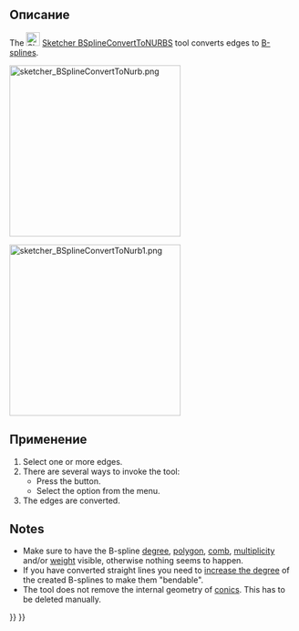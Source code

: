 <languages/>

<div class="mw-translate-fuzzy">
{{Docnav/ru
|[[Sketcher_BSplinePoleWeight/ru|Показать/скрыть контрольную точку веса B-сплайна]]
|[[Sketcher_BSplineIncreaseDegree/ru|Увеличить степень B-сплайна]]
|[[Sketcher_Workbench/ru|Верстак "Sketcher"]]
|IconL=Sketcher_BSplinePoleWeight.svg
|IconR=Sketcher_BSplineIncreaseDegree.svg
|IconC=Workbench_Sketcher.svg
}}
</div>

<div class="mw-translate-fuzzy">
{{GuiCommand/ru
|Name/ru=Преобразовать геометрию в B-Сплайн
|Name=Sketcher_BSplineApproximate
|MenuLocation=Sketch → Эскизирование B-spline tools → Преобразовать геометрию в B-Сплайн
|Workbenches=[[Sketcher_Workbench/ru|Sketcher]]
|Version=0.17
|SeeAlso=[[Sketcher_CompCreateBSpline/ru|Создать B-сплайн]]
}}
</div>

<span id="Description"></span>
==Описание==

The [[Image:Sketcher_BSplineConvertToNURBS.svg|24px]] [[Sketcher_BSplineConvertToNURBS|Sketcher BSplineConvertToNURBS]] tool converts edges to [[B-Splines|B-splines]].

[[File:sketcher_BSplineConvertToNurb.png|300px]]
{{Caption|Various objects before conversion.}}

[[File:sketcher_BSplineConvertToNurb1.png|300px]]
{{Caption|The same objects after conversion to B-splines.}}

<span id="Usage"></span>
==Применение==

# Select one or more edges.
# There are several ways to invoke the tool:
#* Press the {{Button|[[File:Sketcher_BSplineConvertToNURBS.svg|16px]] [[Sketcher_BSplineConvertToNURBS|Convert geometry to B-spline]]}} button.
#* Select the {{MenuCommand|Sketch → Sketcher B-spline tools → [[Image:Sketcher_BSplineConvertToNURBS.svg|16px]] Convert geometry to B-spline}} option from the menu.
# The edges are converted.

==Notes==

* Make sure to have the B-spline [[Sketcher_BSplineDegree|degree]], [[Sketcher_BSplinePolygon|polygon]], [[Sketcher_BSplineComb|comb]], [[Sketcher_BSplineKnotMultiplicity|multiplicity]] and/or [[Sketcher_BSplinePoleWeight|weight]] visible, otherwise nothing seems to happen.
* If you have converted straight lines you need to [[Sketcher_BSplineIncreaseDegree|increase the degree]] of the created B-splines to make them "bendable".
* The tool does not remove the internal geometry of [[Sketcher_Workbench#Sketcher_CompCreateConic|conics]]. This has to be deleted manually.


<div class="mw-translate-fuzzy">
{{Docnav/ru
|[[Sketcher_BSplinePoleWeight/ru|Показать/скрыть контрольную точку веса B-сплайна]]
|[[Sketcher_BSplineIncreaseDegree/ru|Увеличить степень B-сплайна]]
|[[Sketcher_Workbench/ru|Верстак "Sketcher"]]
|IconL=Sketcher_BSplinePoleWeight.svg
|IconR=Sketcher_BSplineIncreaseDegree.svg
|IconC=Workbench_Sketcher.svg
}}
</div>

{{Sketcher_Tools_navi{{#translation:}}}}
{{Userdocnavi{{#translation:}}}}